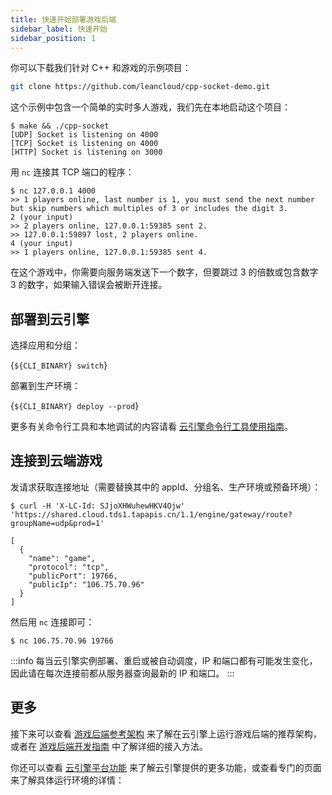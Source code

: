 ```yaml
---
title: 快速开始部署游戏后端
sidebar_label: 快速开始
sidebar_position: 1
---
```



你可以下载我们针对 C++ 和游戏的示例项目：

```sh
git clone https://github.com/leancloud/cpp-socket-demo.git
```

这个示例中包含一个简单的实时多人游戏，我们先在本地启动这个项目：

```
$ make && ./cpp-socket
[UDP] Socket is listening on 4000
[TCP] Socket is listening on 4000
[HTTP] Socket is listening on 3000
```

用 `nc` 连接其 TCP 端口的程序：

```
$ nc 127.0.0.1 4000
>> 1 players online, last number is 1, you must send the next number but skip numbers which multiples of 3 or includes the digit 3.
2 (your input)
>> 2 players online, 127.0.0.1:59385 sent 2.
>> 127.0.0.1:59897 lost, 2 players online.
4 (your input)
>> 1 players online, 127.0.0.1:59385 sent 4.
```

在这个游戏中，你需要向服务端发送下一个数字，但要跳过 3 的倍数或包含数字 3 的数字，如果输入错误会被断开连接。

## 部署到云引擎

选择应用和分组：

<CodeBlock className="sh">{`${CLI_BINARY} switch`}</CodeBlock>

部署到生产环境：

<CodeBlock className="sh">{`${CLI_BINARY} deploy --prod`}</CodeBlock>

更多有关命令行工具和本地调试的内容请看 [云引擎命令行工具使用指南](/sdk/engine/cli/)。

## 连接到云端游戏

发请求获取连接地址（需要替换其中的 appId、分组名、生产环境或预备环境）：

```
$ curl -H 'X-LC-Id: SJjoXHWuhewHKV4Ojw' 'https://shared.cloud.tds1.tapapis.cn/1.1/engine/gateway/route?groupName=udp&prod=1'

[
  {
    "name": "game",
    "protocol": "tcp",
    "publicPort": 19766,
    "publicIp": "106.75.70.96"
  }
]
```

然后用 `nc` 连接即可：

```
$ nc 106.75.70.96 19766
```

:::info
每当云引擎实例部署、重启或被自动调度，IP 和端口都有可能发生变化，因此请在每次连接前都从服务器查询最新的 IP 和端口。
:::

## 更多

接下来可以查看 [游戏后端参考架构](/sdk/engine/game/architecture) 来了解在云引擎上运行游戏后端的推荐架构，或者在 [游戏后端开发指南](/sdk/engine/game/guides) 中了解详细的接入方法。

你还可以查看 [云引擎平台功能](/sdk/engine/deploy/platform) 来了解云引擎提供的更多功能，或查看专门的页面来了解具体运行环境的详情：

<PlatformRuntimes />
